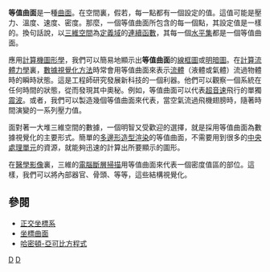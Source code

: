 '''等值曲面'''是一種[[曲面|曲面]]。在空間裏，假若，每一點都有一個設定的值。這值可能是壓力、溫度、速度、密度。那麼，一個等值曲面所包含的每一個點，其設定值是一樣的。換句話說，以[[三維空間|三維空間]]為[[定義域|定義域]]的[[連續函數|連續函數]]，其每一個[[水平集|水平集]]都是一個等值曲面。

應用[[計算機圖形學|計算機圖形學]]，我們可以簡易地顯示出'''等值曲面'''的[[線框圖|線框圖]]或[[明暗圖|明暗圖]]。在[[計算流體力學|計算流體力學]]裏，[[視覺化|數據視覺化方法]]時常會用等值曲面來表示[[流體|流體]]（液體或氣體）流過物體時的瞬時狀態。這是工程師研究發展新科技的一個利器。他們可以觀察一個系統在任何時間的狀態，從而發現其中奧秘。例如，等值曲面可以代表[[超音速|超音速]]飛行的單獨[[震波|震波]]。或者，我們可以製造幾個等值曲面來代表，當空氣流過飛機翅膀時，隨著時間演變的一系列壓力值。

面對著一大堆三維空間的數據，一個明智又受歡迎的選擇，就是採用等值曲面為數據視覺化的主要形式。簡單的[[多邊形造型|多邊形造型]][[渲染|渲染]]的等值曲面，不需要用到很多的[[中央處理單元|中央處理單元]]的資源，就能夠迅速的計算出所要顯示的圖形。

在[[醫學影像|醫學影像]]裏，三維的[[電腦斷層掃描|電腦斷層掃描]]用等值曲面來代表一個密度值區的部位。這樣，我們可以將內部器官、骨頭、等等，這些結構視覺化。

==參閱==
*[[正交坐標系|正交坐標系]]
*[[坐標曲面|坐標曲面]]
*[[哈密頓-亞可比方程式#薛丁格方程式|哈密頓-亞可比方程式]]

[[Category:三維計算機圖形學|D]]
[[Category:曲面|D]]